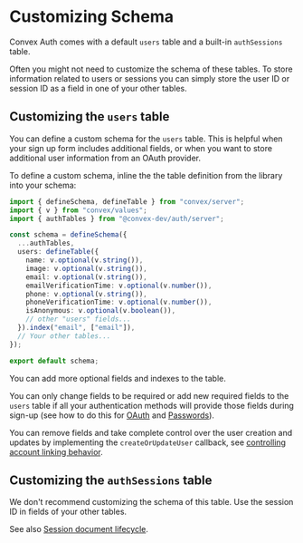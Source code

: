 # Customizing Schema

Convex Auth comes with a default `users` table and a built-in `authSessions`
table.

Often you might not need to customize the schema of these tables. To store
information related to users or sessions you can simply store the user ID or
session ID as a field in one of your other tables.

## Customizing the `users` table

You can define a custom schema for the `users` table. This is helpful when your
sign up form includes additional fields, or when you want to store additional
user information from an OAuth provider.

To define a custom schema, inline the the table definition from the library into
your schema:

```ts filename="convex/schema.ts"
import { defineSchema, defineTable } from "convex/server";
import { v } from "convex/values";
import { authTables } from "@convex-dev/auth/server";

const schema = defineSchema({
  ...authTables,
  users: defineTable({
    name: v.optional(v.string()),
    image: v.optional(v.string()),
    email: v.optional(v.string()),
    emailVerificationTime: v.optional(v.number()),
    phone: v.optional(v.string()),
    phoneVerificationTime: v.optional(v.number()),
    isAnonymous: v.optional(v.boolean()),
    // other "users" fields...
  }).index("email", ["email"]),
  // Your other tables...
});

export default schema;
```

You can add more optional fields and indexes to the table.

You can only change fields to be required or add new required fields to the
`users` table if all your authentication methods will provide those fields
during sign-up (see how to do this for
[OAuth](/config/oauth#retrieving-other-profile-information) and
[Passwords](/config/passwords#customize-user-information)).

You can remove fields and take complete control over the user creation and
updates by implementing the `createOrUpdateUser` callback, see
[controlling account linking behavior](/advanced#controlling-account-linking-behavior).

## Customizing the `authSessions` table

We don't recommend customizing the schema of this table. Use the session ID in
fields of your other tables.

See also [Session document lifecycle](/advanced#session-document-lifecycle).
